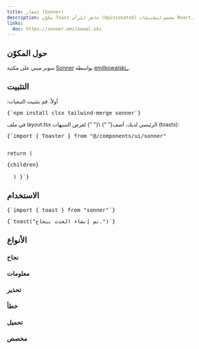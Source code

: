 ```yaml
---
title: إشعار (Sonner)
description: مكوّن Toast جاهز للرأي (Opinionated) مخصص لتطبيقات React.
links:
  doc: https://sonner.emilkowal.ski
---
```


<ComponentPreview name="sonner-demo" />

## حول المكوّن
<MdxBadge>سونر</MdxBadge> مبني على مكتبة
[Sonner](https://sonner.emilkowal.ski/) بواسطة
[emilkowalski_](https://x.com/emilkowalski_).

## التثبيت
<div className="not-prose px-4 md:px-0">
  <Step>
    <StepItem title="تثبيت التبعيات">
      أولاً، قم بتثبيت التبعيات:
      <Pre>{`npm install clsx tailwind-merge sonner`}</Pre>
    </StepItem>
    <StepItem title="إنشاء ملف utils.ts">
      <ComponentUtilsText />
      <ComponentUtils />
    </StepItem>
    <StepItem title="إنشاء مكوّن Sonner">
      <ComponentSource name="sonner-demo" />
    </StepItem>
    <StepItem title="تعديل layout.tsx لإضافة مكوّن Toaster">
      في ملف <MdxBadge>layout.tsx</MdxBadge> الرئيسي لديك، أضف{" "} 
      <MdxBadge>\<Toaster /></MdxBadge>{" "} لعرض التنبيهات (toasts):
      <Pre
        highlightLines={[8]}
      >{`import { Toaster } from "@/components/ui/sonner"
 
  return (
    <html lang="ar">
      <body>
        <main>{children}</main>
        <Toaster />
      </body>
    </html>
   )
}`}</Pre>
    </StepItem>
  </Step>
</div>

## الاستخدام
<div className="not-prose space-y-6">
  <Pre>{`import { toast } from "sonner"`}</Pre>
  <Pre>{`toast("تم إنشاء الحدث بنجاح.")`}</Pre>
</div>

## الأنواع

### نجاح
<ComponentPreview name="sonner-demo" variant="success" />

### معلومات
<ComponentPreview name="sonner-demo" variant="info" />

### تحذير
<ComponentPreview name="sonner-demo" variant="warning" />

### خطأ
<ComponentPreview name="sonner-demo" variant="error" />

### تحميل
<ComponentPreview name="sonner-demo" variant="loading" />

### مخصص
<ComponentPreview name="sonner-demo" variant="custom" />
